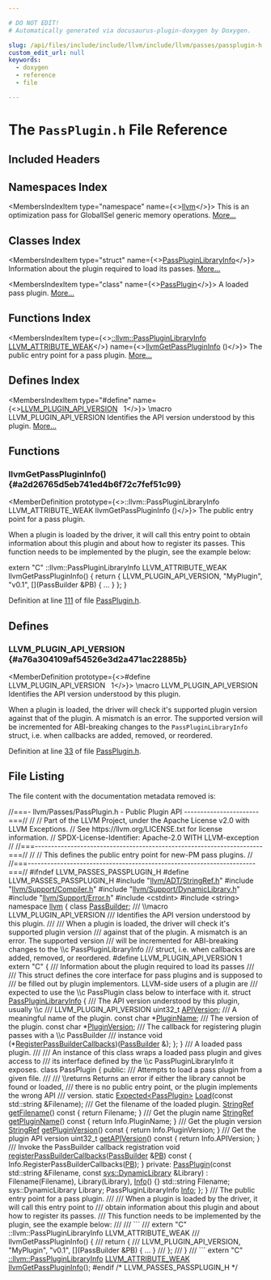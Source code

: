 ```yaml
---

# DO NOT EDIT!
# Automatically generated via docusaurus-plugin-doxygen by Doxygen.

slug: /api/files/include/include/llvm/include/llvm/passes/passplugin-h
custom_edit_url: null
keywords:
  - doxygen
  - reference
  - file

---
```





# The `PassPlugin.h` File Reference

<DoxygenPage pluginConfig={pluginConfig}>



## Included Headers

<IncludesList>
<IncludesListItem
  filePath="llvm/ADT/StringRef.h"
  permalink="/docs/api/files/include/include/llvm/include/llvm/adt/stringref-h"
  isLocal="true" />
<IncludesListItem
  filePath="llvm/Support/Compiler.h"
  permalink="/docs/api/files/include/include/llvm/include/llvm/support/compiler-h"
  isLocal="true" />
<IncludesListItem
  filePath="llvm/Support/DynamicLibrary.h"
  permalink="/docs/api/files/include/include/llvm/include/llvm/support/dynamiclibrary-h"
  isLocal="true" />
<IncludesListItem
  filePath="llvm/Support/Error.h"
  permalink="/docs/api/files/include/include/llvm/include/llvm/support/error-h"
  isLocal="true" />
<IncludesListItem
  filePath="cstdint"
  permalink=""
  isLocal="false" />
<IncludesListItem
  filePath="string"
  permalink=""
  isLocal="false" />
</IncludesList>

## Namespaces Index

<MembersIndex>

<MembersIndexItem
  type="namespace"
  name={<><a href="/docs/api/namespaces/llvm">llvm</a></>}>
This is an optimization pass for GlobalISel generic memory operations. <a href="/docs/api/namespaces/llvm/#details">More...</a>
</MembersIndexItem>

</MembersIndex>

## Classes Index

<MembersIndex>

<MembersIndexItem
  type="struct"
  name={<><a href="/docs/api/structs/llvm/passpluginlibraryinfo">PassPluginLibraryInfo</a></>}>
Information about the plugin required to load its passes. <a href="/docs/api/structs/llvm/passpluginlibraryinfo/#details">More...</a>
</MembersIndexItem>

<MembersIndexItem
  type="class"
  name={<><a href="/docs/api/classes/llvm/passplugin">PassPlugin</a></>}>
A loaded pass plugin. <a href="/docs/api/classes/llvm/passplugin/#details">More...</a>
</MembersIndexItem>

</MembersIndex>

## Functions Index

<MembersIndex>

<MembersIndexItem
  type={<><a href="/docs/api/structs/llvm/passpluginlibraryinfo">::llvm::PassPluginLibraryInfo</a> <a href="/docs/api/files/include/include/llvm/include/llvm/support/compiler-h/#aa874be876d9bf6f48931e94c251734ce">LLVM&#95;ATTRIBUTE&#95;WEAK</a></>}
  name={<><a href="#a2d26765d5eb741ed4b6f72c7fef51c99">llvmGetPassPluginInfo</a> ()</>}>
The public entry point for a pass plugin. <a href="#a2d26765d5eb741ed4b6f72c7fef51c99">More...</a>
</MembersIndexItem>

</MembersIndex>

## Defines Index

<MembersIndex>

<MembersIndexItem
  type="#define"
  name={<><a href="#a76a304109af54526e3d2a471ac22885b">LLVM&#95;PLUGIN&#95;API&#95;VERSION</a>&nbsp;&nbsp;&nbsp;1</>}>
\\macro LLVM&#95;PLUGIN&#95;API&#95;VERSION Identifies the API version understood by this plugin. <a href="#a76a304109af54526e3d2a471ac22885b">More...</a>
</MembersIndexItem>

</MembersIndex>


<SectionDefinition>

## Functions

### llvmGetPassPluginInfo() {#a2d26765d5eb741ed4b6f72c7fef51c99}

<MemberDefinition
  prototype={<>::llvm::PassPluginLibraryInfo LLVM&#95;ATTRIBUTE&#95;WEAK llvmGetPassPluginInfo ()</>}>
The public entry point for a pass plugin.

When a plugin is loaded by the driver, it will call this entry point to obtain information about this plugin and about how to register its passes. This function needs to be implemented by the plugin, see the example below:


<ProgramListing>

<CodeLine><span class="doxyHighlight">extern &quot;C&quot; ::llvm::PassPluginLibraryInfo LLVM&#95;ATTRIBUTE&#95;WEAK</span></CodeLine>
<CodeLine><span class="doxyHighlight">llvmGetPassPluginInfo() &#123;</span></CodeLine>
<CodeLine><span class="doxyHighlight">  return &#123;</span></CodeLine>
<CodeLine><span class="doxyHighlight">    LLVM&#95;PLUGIN&#95;API&#95;VERSION, &quot;MyPlugin&quot;, &quot;v0.1&quot;, &#91;&#93;(PassBuilder &amp;PB) &#123; ... &#125;</span></CodeLine>
<CodeLine><span class="doxyHighlight">  &#125;;</span></CodeLine>
<CodeLine><span class="doxyHighlight">&#125;</span></CodeLine>

</ProgramListing>

Definition at line <a href="#l00111">111</a> of file <a href="/docs/api/files/include/include/llvm/include/llvm/passes/passplugin-h">PassPlugin.h</a>.
</MemberDefinition>

</SectionDefinition>

<SectionDefinition>

## Defines

### LLVM&#95;PLUGIN&#95;API&#95;VERSION {#a76a304109af54526e3d2a471ac22885b}

<MemberDefinition
  prototype={<>#define LLVM&#95;PLUGIN&#95;API&#95;VERSION&nbsp;&nbsp;&nbsp;1</>}>
\\macro LLVM&#95;PLUGIN&#95;API&#95;VERSION Identifies the API version understood by this plugin.

When a plugin is loaded, the driver will check it&#39;s supported plugin version against that of the plugin. A mismatch is an error. The supported version will be incremented for ABI-breaking changes to the <code>PassPluginLibraryInfo</code> struct, i.e. when callbacks are added, removed, or reordered.

Definition at line <a href="#l00033">33</a> of file <a href="/docs/api/files/include/include/llvm/include/llvm/passes/passplugin-h">PassPlugin.h</a>.
</MemberDefinition>

</SectionDefinition>

## File Listing

The file content with the documentation metadata removed is:

<ProgramListing>

<Link id="l00001" /><CodeLine lineNumber="1"><span class="doxyHighlightComment">//===- llvm/Passes/PassPlugin.h - Public Plugin API -----------------------===//</span></CodeLine>
<Link id="l00002" /><CodeLine lineNumber="2"><span class="doxyHighlightComment">//</span></CodeLine>
<Link id="l00003" /><CodeLine lineNumber="3"><span class="doxyHighlightComment">// Part of the LLVM Project, under the Apache License v2.0 with LLVM Exceptions.</span></CodeLine>
<Link id="l00004" /><CodeLine lineNumber="4"><span class="doxyHighlightComment">// See https://llvm.org/LICENSE.txt for license information.</span></CodeLine>
<Link id="l00005" /><CodeLine lineNumber="5"><span class="doxyHighlightComment">// SPDX-License-Identifier: Apache-2.0 WITH LLVM-exception</span></CodeLine>
<Link id="l00006" /><CodeLine lineNumber="6"><span class="doxyHighlightComment">//</span></CodeLine>
<Link id="l00007" /><CodeLine lineNumber="7"><span class="doxyHighlightComment">//===----------------------------------------------------------------------===//</span></CodeLine>
<Link id="l00008" /><CodeLine lineNumber="8"><span class="doxyHighlightComment">//</span></CodeLine>
<Link id="l00009" /><CodeLine lineNumber="9"><span class="doxyHighlightComment">// This defines the public entry point for new-PM pass plugins.</span></CodeLine>
<Link id="l00010" /><CodeLine lineNumber="10"><span class="doxyHighlightComment">//</span></CodeLine>
<Link id="l00011" /><CodeLine lineNumber="11"><span class="doxyHighlightComment">//===----------------------------------------------------------------------===//</span></CodeLine>
<Link id="l00012" /><CodeLine lineNumber="12"></CodeLine>
<Link id="l00013" /><CodeLine lineNumber="13"><span class="doxyHighlightPreprocessor">#ifndef LLVM&#95;PASSES&#95;PASSPLUGIN&#95;H</span></CodeLine>
<Link id="l00014" /><CodeLine lineNumber="14"><span class="doxyHighlightPreprocessor">#define LLVM&#95;PASSES&#95;PASSPLUGIN&#95;H</span></CodeLine>
<Link id="l00015" /><CodeLine lineNumber="15"></CodeLine>
<Link id="l00016" /><CodeLine lineNumber="16"><span class="doxyHighlightPreprocessor">#include &quot;<a href="/docs/api/files/include/include/llvm/include/llvm/adt/stringref-h">llvm/ADT/StringRef.h</a>&quot;</span></CodeLine>
<Link id="l00017" /><CodeLine lineNumber="17"><span class="doxyHighlightPreprocessor">#include &quot;<a href="/docs/api/files/include/include/llvm/include/llvm/support/compiler-h">llvm/Support/Compiler.h</a>&quot;</span></CodeLine>
<Link id="l00018" /><CodeLine lineNumber="18"><span class="doxyHighlightPreprocessor">#include &quot;<a href="/docs/api/files/include/include/llvm/include/llvm/support/dynamiclibrary-h">llvm/Support/DynamicLibrary.h</a>&quot;</span></CodeLine>
<Link id="l00019" /><CodeLine lineNumber="19"><span class="doxyHighlightPreprocessor">#include &quot;<a href="/docs/api/files/include/include/llvm/include/llvm/support/error-h">llvm/Support/Error.h</a>&quot;</span></CodeLine>
<Link id="l00020" /><CodeLine lineNumber="20"><span class="doxyHighlightPreprocessor">#include &lt;cstdint&gt;</span></CodeLine>
<Link id="l00021" /><CodeLine lineNumber="21"><span class="doxyHighlightPreprocessor">#include &lt;string&gt;</span></CodeLine>
<Link id="l00022" /><CodeLine lineNumber="22"></CodeLine>
<Link id="l00023" /><CodeLine lineNumber="23"><span class="doxyHighlightKeyword">namespace </span><span class="doxyHighlight"><a href="/docs/api/namespaces/llvm">llvm</a> &#123;</span></CodeLine>
<Link id="l00024" /><CodeLine lineNumber="24"><span class="doxyHighlightKeyword">class </span><span class="doxyHighlight"><a href="/docs/api/classes/llvm/passbuilder">PassBuilder</a>;</span></CodeLine>
<Link id="l00025" /><CodeLine lineNumber="25"></CodeLine>
<Link id="l00026" /><CodeLine lineNumber="26"><span class="doxyHighlightComment">/// \\macro LLVM&#95;PLUGIN&#95;API&#95;VERSION</span></CodeLine>
<Link id="l00027" /><CodeLine lineNumber="27"><span class="doxyHighlightComment">/// Identifies the API version understood by this plugin.</span></CodeLine>
<Link id="l00028" /><CodeLine lineNumber="28"><span class="doxyHighlightComment">///</span></CodeLine>
<Link id="l00029" /><CodeLine lineNumber="29"><span class="doxyHighlightComment">/// When a plugin is loaded, the driver will check it&#39;s supported plugin version</span></CodeLine>
<Link id="l00030" /><CodeLine lineNumber="30"><span class="doxyHighlightComment">/// against that of the plugin. A mismatch is an error. The supported version</span></CodeLine>
<Link id="l00031" /><CodeLine lineNumber="31"><span class="doxyHighlightComment">/// will be incremented for ABI-breaking changes to the \\c PassPluginLibraryInfo</span></CodeLine>
<Link id="l00032" /><CodeLine lineNumber="32"><span class="doxyHighlightComment">/// struct, i.e. when callbacks are added, removed, or reordered.</span></CodeLine>
<Link id="l00033" /><CodeLine lineNumber="33" lineLink="#a76a304109af54526e3d2a471ac22885b"><span class="doxyHighlightPreprocessor">#define LLVM&#95;PLUGIN&#95;API&#95;VERSION 1</span></CodeLine>
<Link id="l00034" /><CodeLine lineNumber="34"></CodeLine>
<Link id="l00035" /><CodeLine lineNumber="35"><span class="doxyHighlightKeyword">extern</span><span class="doxyHighlight"> </span><span class="doxyHighlightStringLiteral">&quot;C&quot;</span><span class="doxyHighlight"> &#123;</span></CodeLine>
<Link id="l00036" /><CodeLine lineNumber="36"><span class="doxyHighlightComment">/// Information about the plugin required to load its passes</span></CodeLine>
<Link id="l00037" /><CodeLine lineNumber="37"><span class="doxyHighlightComment">///</span></CodeLine>
<Link id="l00038" /><CodeLine lineNumber="38"><span class="doxyHighlightComment">/// This struct defines the core interface for pass plugins and is supposed to</span></CodeLine>
<Link id="l00039" /><CodeLine lineNumber="39"><span class="doxyHighlightComment">/// be filled out by plugin implementors. LLVM-side users of a plugin are</span></CodeLine>
<Link id="l00040" /><CodeLine lineNumber="40"><span class="doxyHighlightComment">/// expected to use the \\c PassPlugin class below to interface with it.</span></CodeLine>
<Link id="l00041" /><CodeLine lineNumber="41" lineLink="/docs/api/structs/llvm/passpluginlibraryinfo"><span class="doxyHighlightKeyword">struct </span><span class="doxyHighlight"><a href="/docs/api/structs/llvm/passpluginlibraryinfo">PassPluginLibraryInfo</a> &#123;</span></CodeLine>
<Link id="l00042" /><CodeLine lineNumber="42"><span class="doxyHighlightComment">  /// The API version understood by this plugin, usually \\c</span></CodeLine>
<Link id="l00043" /><CodeLine lineNumber="43"><span class="doxyHighlightComment">  /// LLVM&#95;PLUGIN&#95;API&#95;VERSION</span></CodeLine>
<Link id="l00044" /><CodeLine lineNumber="44" lineLink="/docs/api/structs/llvm/passpluginlibraryinfo/#a2dc3ec55b672cefc52e3e18b94c40db5"><span class="doxyHighlight">  uint32&#95;t <a href="/docs/api/structs/llvm/passpluginlibraryinfo/#a2dc3ec55b672cefc52e3e18b94c40db5">APIVersion</a>;</span></CodeLine>
<Link id="l00045" /><CodeLine lineNumber="45"><span class="doxyHighlightComment">  /// A meaningful name of the plugin.</span></CodeLine>
<Link id="l00046" /><CodeLine lineNumber="46" lineLink="/docs/api/structs/llvm/passpluginlibraryinfo/#a135291521c79bd085abf48a18edef317"><span class="doxyHighlight">  </span><span class="doxyHighlightKeyword">const</span><span class="doxyHighlight"> </span><span class="doxyHighlightKeywordType">char</span><span class="doxyHighlight"> &#42;<a href="/docs/api/structs/llvm/passpluginlibraryinfo/#a135291521c79bd085abf48a18edef317">PluginName</a>;</span></CodeLine>
<Link id="l00047" /><CodeLine lineNumber="47"><span class="doxyHighlightComment">  /// The version of the plugin.</span></CodeLine>
<Link id="l00048" /><CodeLine lineNumber="48" lineLink="/docs/api/structs/llvm/passpluginlibraryinfo/#acd6eb70c00b52cdcf777211111ec5b89"><span class="doxyHighlight">  </span><span class="doxyHighlightKeyword">const</span><span class="doxyHighlight"> </span><span class="doxyHighlightKeywordType">char</span><span class="doxyHighlight"> &#42;<a href="/docs/api/structs/llvm/passpluginlibraryinfo/#acd6eb70c00b52cdcf777211111ec5b89">PluginVersion</a>;</span></CodeLine>
<Link id="l00049" /><CodeLine lineNumber="49"></CodeLine>
<Link id="l00050" /><CodeLine lineNumber="50"><span class="doxyHighlightComment">  /// The callback for registering plugin passes with a \\c PassBuilder</span></CodeLine>
<Link id="l00051" /><CodeLine lineNumber="51"><span class="doxyHighlightComment">  /// instance</span></CodeLine>
<Link id="l00052" /><CodeLine lineNumber="52" lineLink="/docs/api/structs/llvm/passpluginlibraryinfo/#a9441b9616c2cc926275d955d8dfe6ccc"><span class="doxyHighlight">  void (&#42;<a href="/docs/api/structs/llvm/passpluginlibraryinfo/#a9441b9616c2cc926275d955d8dfe6ccc">RegisterPassBuilderCallbacks</a>)(<a href="/docs/api/classes/llvm/passbuilder">PassBuilder</a> &amp;);</span></CodeLine>
<Link id="l00053" /><CodeLine lineNumber="53"><span class="doxyHighlight">&#125;;</span></CodeLine>
<Link id="l00054" /><CodeLine lineNumber="54"><span class="doxyHighlight">&#125;</span></CodeLine>
<Link id="l00055" /><CodeLine lineNumber="55"></CodeLine>
<Link id="l00056" /><CodeLine lineNumber="56"><span class="doxyHighlightComment">/// A loaded pass plugin.</span></CodeLine>
<Link id="l00057" /><CodeLine lineNumber="57"><span class="doxyHighlightComment">///</span></CodeLine>
<Link id="l00058" /><CodeLine lineNumber="58"><span class="doxyHighlightComment">/// An instance of this class wraps a loaded pass plugin and gives access to</span></CodeLine>
<Link id="l00059" /><CodeLine lineNumber="59"><span class="doxyHighlightComment">/// its interface defined by the \\c PassPluginLibraryInfo it exposes.</span></CodeLine>
<Link id="l00060" /><CodeLine lineNumber="60" lineLink="/docs/api/classes/llvm/passplugin"><span class="doxyHighlightKeyword">class </span><span class="doxyHighlight">PassPlugin &#123;</span></CodeLine>
<Link id="l00061" /><CodeLine lineNumber="61"><span class="doxyHighlightKeyword">public</span><span class="doxyHighlight">:</span></CodeLine>
<Link id="l00062" /><CodeLine lineNumber="62"><span class="doxyHighlightComment">  /// Attempts to load a pass plugin from a given file.</span></CodeLine>
<Link id="l00063" /><CodeLine lineNumber="63"><span class="doxyHighlightComment">  ///</span></CodeLine>
<Link id="l00064" /><CodeLine lineNumber="64"><span class="doxyHighlightComment">  /// \\returns Returns an error if either the library cannot be found or loaded,</span></CodeLine>
<Link id="l00065" /><CodeLine lineNumber="65"><span class="doxyHighlightComment">  /// there is no public entry point, or the plugin implements the wrong API</span></CodeLine>
<Link id="l00066" /><CodeLine lineNumber="66"><span class="doxyHighlightComment">  /// version.</span></CodeLine>
<Link id="l00067" /><CodeLine lineNumber="67"><span class="doxyHighlight">  </span><span class="doxyHighlightKeyword">static</span><span class="doxyHighlight"> <a href="/docs/api/classes/llvm/expected">Expected&lt;PassPlugin&gt;</a> <a href="/docs/api/classes/llvm/passplugin/#a16bba9d356b9f317678e118c6de531da">Load</a>(</span><span class="doxyHighlightKeyword">const</span><span class="doxyHighlight"> std::string &amp;Filename);</span></CodeLine>
<Link id="l00068" /><CodeLine lineNumber="68"></CodeLine>
<Link id="l00069" /><CodeLine lineNumber="69"><span class="doxyHighlightComment">  /// Get the filename of the loaded plugin.</span></CodeLine>
<Link id="l00070" /><CodeLine lineNumber="70" lineLink="/docs/api/classes/llvm/passplugin/#afc1e01f7cf12c65d774da66f9e9d35ca"><span class="doxyHighlight">  <a href="/docs/api/classes/llvm/stringref">StringRef</a> <a href="/docs/api/classes/llvm/passplugin/#afc1e01f7cf12c65d774da66f9e9d35ca">getFilename</a>()</span><span class="doxyHighlightKeyword"> const </span><span class="doxyHighlight">&#123; </span><span class="doxyHighlightKeywordFlow">return</span><span class="doxyHighlight"> Filename; &#125;</span></CodeLine>
<Link id="l00071" /><CodeLine lineNumber="71"></CodeLine>
<Link id="l00072" /><CodeLine lineNumber="72"><span class="doxyHighlightComment">  /// Get the plugin name</span></CodeLine>
<Link id="l00073" /><CodeLine lineNumber="73" lineLink="/docs/api/classes/llvm/passplugin/#acf034c6137f15be9a65cc29e64acf6f1"><span class="doxyHighlight">  <a href="/docs/api/classes/llvm/stringref">StringRef</a> <a href="/docs/api/classes/llvm/passplugin/#acf034c6137f15be9a65cc29e64acf6f1">getPluginName</a>()</span><span class="doxyHighlightKeyword"> const </span><span class="doxyHighlight">&#123; </span><span class="doxyHighlightKeywordFlow">return</span><span class="doxyHighlight"> Info.PluginName; &#125;</span></CodeLine>
<Link id="l00074" /><CodeLine lineNumber="74"></CodeLine>
<Link id="l00075" /><CodeLine lineNumber="75"><span class="doxyHighlightComment">  /// Get the plugin version</span></CodeLine>
<Link id="l00076" /><CodeLine lineNumber="76" lineLink="/docs/api/classes/llvm/passplugin/#a8e4bcd7bb809b6ee2774a6aa66a254c6"><span class="doxyHighlight">  <a href="/docs/api/classes/llvm/stringref">StringRef</a> <a href="/docs/api/classes/llvm/passplugin/#a8e4bcd7bb809b6ee2774a6aa66a254c6">getPluginVersion</a>()</span><span class="doxyHighlightKeyword"> const </span><span class="doxyHighlight">&#123; </span><span class="doxyHighlightKeywordFlow">return</span><span class="doxyHighlight"> Info.PluginVersion; &#125;</span></CodeLine>
<Link id="l00077" /><CodeLine lineNumber="77"></CodeLine>
<Link id="l00078" /><CodeLine lineNumber="78"><span class="doxyHighlightComment">  /// Get the plugin API version</span></CodeLine>
<Link id="l00079" /><CodeLine lineNumber="79" lineLink="/docs/api/classes/llvm/passplugin/#a284cf5ea5cc14aff9376b848e75479e9"><span class="doxyHighlight">  uint32&#95;t <a href="/docs/api/classes/llvm/passplugin/#a284cf5ea5cc14aff9376b848e75479e9">getAPIVersion</a>()</span><span class="doxyHighlightKeyword"> const </span><span class="doxyHighlight">&#123; </span><span class="doxyHighlightKeywordFlow">return</span><span class="doxyHighlight"> Info.APIVersion; &#125;</span></CodeLine>
<Link id="l00080" /><CodeLine lineNumber="80"></CodeLine>
<Link id="l00081" /><CodeLine lineNumber="81"><span class="doxyHighlightComment">  /// Invoke the PassBuilder callback registration</span></CodeLine>
<Link id="l00082" /><CodeLine lineNumber="82" lineLink="/docs/api/classes/llvm/passplugin/#a4527a2b697878c3dc1017ab1793664b1"><span class="doxyHighlight">  </span><span class="doxyHighlightKeywordType">void</span><span class="doxyHighlight"> <a href="/docs/api/classes/llvm/passplugin/#a4527a2b697878c3dc1017ab1793664b1">registerPassBuilderCallbacks</a>(<a href="/docs/api/classes/llvm/passbuilder">PassBuilder</a> &amp;<a href="/docs/api/files/lib/lib/passes/passbuilderbindings-cpp/#afd1501c49c84f3addfd108c2484f5674">PB</a>)</span><span class="doxyHighlightKeyword"> const </span><span class="doxyHighlight">&#123;</span></CodeLine>
<Link id="l00083" /><CodeLine lineNumber="83"><span class="doxyHighlight">    Info.RegisterPassBuilderCallbacks(<a href="/docs/api/files/lib/lib/passes/passbuilderbindings-cpp/#afd1501c49c84f3addfd108c2484f5674">PB</a>);</span></CodeLine>
<Link id="l00084" /><CodeLine lineNumber="84"><span class="doxyHighlight">  &#125;</span></CodeLine>
<Link id="l00085" /><CodeLine lineNumber="85"></CodeLine>
<Link id="l00086" /><CodeLine lineNumber="86"><span class="doxyHighlightKeyword">private</span><span class="doxyHighlight">:</span></CodeLine>
<Link id="l00087" /><CodeLine lineNumber="87"><span class="doxyHighlight">  <a href="/docs/api/classes/llvm/passplugin">PassPlugin</a>(</span><span class="doxyHighlightKeyword">const</span><span class="doxyHighlight"> std::string &amp;Filename, </span><span class="doxyHighlightKeyword">const</span><span class="doxyHighlight"> <a href="/docs/api/classes/llvm/sys/dynamiclibrary">sys::DynamicLibrary</a> &amp;Library)</span></CodeLine>
<Link id="l00088" /><CodeLine lineNumber="88"><span class="doxyHighlight">      : Filename(Filename), Library(Library), <a href="/docs/api/files/lib/lib/codegen/lib/codegen/globalisel/cseinfo-cpp/#a75f8a8519c2c9b30e7c06dc5e256fffa">Info</a>() &#123;&#125;</span></CodeLine>
<Link id="l00089" /><CodeLine lineNumber="89"></CodeLine>
<Link id="l00090" /><CodeLine lineNumber="90"><span class="doxyHighlight">  std::string Filename;</span></CodeLine>
<Link id="l00091" /><CodeLine lineNumber="91"><span class="doxyHighlight">  sys::DynamicLibrary Library;</span></CodeLine>
<Link id="l00092" /><CodeLine lineNumber="92"><span class="doxyHighlight">  PassPluginLibraryInfo <a href="/docs/api/files/lib/lib/codegen/lib/codegen/globalisel/cseinfo-cpp/#a75f8a8519c2c9b30e7c06dc5e256fffa">Info</a>;</span></CodeLine>
<Link id="l00093" /><CodeLine lineNumber="93"><span class="doxyHighlight">&#125;;</span></CodeLine>
<Link id="l00094" /><CodeLine lineNumber="94"><span class="doxyHighlight">&#125;</span></CodeLine>
<Link id="l00095" /><CodeLine lineNumber="95"></CodeLine>
<Link id="l00096" /><CodeLine lineNumber="96"><span class="doxyHighlightComment">/// The public entry point for a pass plugin.</span></CodeLine>
<Link id="l00097" /><CodeLine lineNumber="97"><span class="doxyHighlightComment">///</span></CodeLine>
<Link id="l00098" /><CodeLine lineNumber="98"><span class="doxyHighlightComment">/// When a plugin is loaded by the driver, it will call this entry point to</span></CodeLine>
<Link id="l00099" /><CodeLine lineNumber="99"><span class="doxyHighlightComment">/// obtain information about this plugin and about how to register its passes.</span></CodeLine>
<Link id="l00100" /><CodeLine lineNumber="100"><span class="doxyHighlightComment">/// This function needs to be implemented by the plugin, see the example below:</span></CodeLine>
<Link id="l00101" /><CodeLine lineNumber="101"><span class="doxyHighlightComment">///</span></CodeLine>
<Link id="l00102" /><CodeLine lineNumber="102"><span class="doxyHighlightComment">/// &#96;&#96;&#96;</span></CodeLine>
<Link id="l00103" /><CodeLine lineNumber="103"><span class="doxyHighlightComment">/// extern &quot;C&quot; ::llvm::PassPluginLibraryInfo LLVM&#95;ATTRIBUTE&#95;WEAK</span></CodeLine>
<Link id="l00104" /><CodeLine lineNumber="104"><span class="doxyHighlightComment">/// llvmGetPassPluginInfo() &#123;</span></CodeLine>
<Link id="l00105" /><CodeLine lineNumber="105"><span class="doxyHighlightComment">///   return &#123;</span></CodeLine>
<Link id="l00106" /><CodeLine lineNumber="106"><span class="doxyHighlightComment">///     LLVM&#95;PLUGIN&#95;API&#95;VERSION, &quot;MyPlugin&quot;, &quot;v0.1&quot;, &#91;&#93;(PassBuilder &amp;PB) &#123; ... &#125;</span></CodeLine>
<Link id="l00107" /><CodeLine lineNumber="107"><span class="doxyHighlightComment">///   &#125;;</span></CodeLine>
<Link id="l00108" /><CodeLine lineNumber="108"><span class="doxyHighlightComment">/// &#125;</span></CodeLine>
<Link id="l00109" /><CodeLine lineNumber="109"><span class="doxyHighlightComment">/// &#96;&#96;&#96;</span></CodeLine>
<Link id="l00110" /><CodeLine lineNumber="110"><span class="doxyHighlightKeyword">extern</span><span class="doxyHighlight"> </span><span class="doxyHighlightStringLiteral">&quot;C&quot;</span><span class="doxyHighlight"> <a href="/docs/api/structs/llvm/passpluginlibraryinfo">::llvm::PassPluginLibraryInfo</a> <a href="/docs/api/files/include/include/llvm/include/llvm/support/compiler-h/#aa874be876d9bf6f48931e94c251734ce">LLVM&#95;ATTRIBUTE&#95;WEAK</a></span></CodeLine>
<Link id="l00111" /><CodeLine lineNumber="111" lineLink="#a2d26765d5eb741ed4b6f72c7fef51c99"><span class="doxyHighlight"><a href="#a2d26765d5eb741ed4b6f72c7fef51c99">llvmGetPassPluginInfo</a>();</span></CodeLine>
<Link id="l00112" /><CodeLine lineNumber="112"></CodeLine>
<Link id="l00113" /><CodeLine lineNumber="113"><span class="doxyHighlightPreprocessor">#endif </span><span class="doxyHighlightComment">/&#42; LLVM&#95;PASSES&#95;PASSPLUGIN&#95;H &#42;/</span></CodeLine>

</ProgramListing>


</DoxygenPage>
